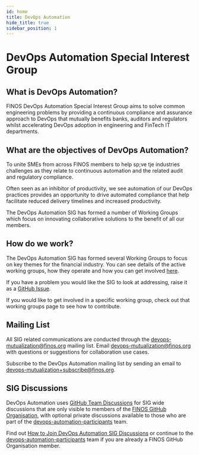 ```yaml
---
id: home
title: DevOps Automation
hide_title: true
sidebar_position: 1
---
```



<Logo width='400px'/>


# DevOps Automation Special Interest Group

## What is DevOps Automation?

FINOS DevOps Automation Special Interest Group aims to solve common engineering problems by providing a continuous compliance and assurance approach to DevOps that mutually benefits banks, auditors and regulators whilst accelerating DevOps adoption in engineering and FinTech IT departments.

## What are the objectives of DevOps Automation?

To unite SMEs from across FINOS members to help sp;ve tje industries challenges as they relate to continuous automation and the related audit and regulatory compliance.

Often seen as an inhibitor of productivity, we see automation of our DevOps practices provides an opportunity to drive automated compliance that help facilitate reduced delivery timelines and increased productivity.

The DevOps Automation SIG has formed a number of Working Groups which focus on innovating collaborative solutions to the benefit of all our members.

## How do we work?

The DevOps Automation SIG has formed several Working Groups to focus on key themes for the financial industry. You can see details of the active working groups, how they operate and how you can get involved [here](./category/working-groups).

If you have a problem you would like the SIG to look at addressing, raise it as a [GitHub Issue](https://github.com/finos-labs/devops-mutualization/issues).

If you would like to get involved in a specific working group, check out that working groups page to see how to contribute.

## Mailing List

All SIG related communications are conducted through the devops-mutualization@finos.org mailing list. Email devops-mutualization@finos.org with questions or suggestions for collaboration use cases.

Subscribe to the DevOps Automation mailing list by sending an email to devops-mutualization+subscribe@finos.org.

## SIG Discussions

DevOps Automation uses [GitHub Team Discussions](https://odp.finos.org/docs/project-collaboration#github-team-discussions) for SIG wide discussions that are only visible to members of the [FINOS GitHub Organisation](https://github.com/orgs/finos/people), with optional private discussions available to those who are part of the [devops-automation-participants](https://github.com/orgs/finos/teams/devops-automation-participants) team.

Find out [How to Join DevOps Automation SIG Discussions](https://github.com/finos/devops-mutualization/blob/master/docs/Discussions.md) or continue to the [devops-automation-participants](https://github.com/orgs/finos/teams/devops-automation-participants) team if you are already a FINOS GitHub Organisation member.